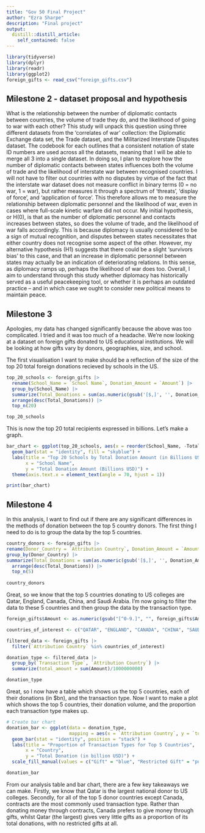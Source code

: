 ```yaml
---
title: "Gov 50 Final Project"
author: "Ezra Sharpe"
description: "Final project"
output:
  distill::distill_article:
    self_contained: false
---
```


```r
library(tidyverse)
library(dplyr)
library(readr)
library(ggplot2)
foreign_gifts <- read_csv("foreign_gifts.csv")
```

## Milestone 2 - dataset proposal and hypothesis

What is the relationship between the number of diplomatic contacts between 
countries, the volume of trade they do, and the likelihood of going to war with 
each other? This study will unpack this question using three different datasets
from the ‘correlates of war’ collection: the Diplomatic Exchange data set, the 
Trade dataset, and the Militarized Interstate Disputes dataset. The codebook for
each outlines that a consistent notation of state ID numbers are used across all
the datasets, meaning that I will be able to merge all 3 into a single dataset.
In doing so, I plan to explore how the number of diplomatic contacts between 
states influences both the volume of trade and the likelihood of interstate war
between recognised countries. I will not have to filter out countries with no 
disputes by virtue of the fact that the interstate war dataset does not measure
conflict in binary terms (0 = no war, 1 = war), but rather measures it through a spectrum of ‘threats’, ‘display of force’, and ‘application of force’. This 
therefore allows me to measure the relationship between diplomatic personnel and
the likelihood of war, even in cases where full-scale kinetic warfare did not 
occur. My initial hypothesis, or H(0), is that as the number of diplomatic 
personnel and contacts increases between states, so does the volume of trade, 
and the likelihood of war falls accordingly. This is because diplomacy is 
usually considered to be a sign of mutual recognition, and disputes between 
states necessitates that either country does not recognise some aspect of the 
other. However, my alternative hypothesis (H1) suggests that there could be a 
slight ‘survivors bias’ to this case, and that an increase in diplomatic 
personnel between states may actually be an indication of deteriorating 
relations. In this sense, as diplomacy ramps up, perhaps the likelihood of war
does too. Overall, I aim to understand through this study whether diplomacy has historically served as a useful peacekeeping tool, or whether it is perhaps an 
outdated practice – and in which case we ought to consider new political means 
to maintain peace. 

## Milestone 3

Apologies, my data has changed significantly because the above was too complicated.
I tried and it was too much of a headache. We're now looking at a dataset on foreign gifts donated to US educational institutions. We will be looking at how gifts vary by donors, geographies, size, and school. 

The first visualisation I want to make should be a reflection of the size of the top 20 total foreign donations recieved by schools in the US.

```r


top_20_schools <- foreign_gifts |>
  rename(School_Name = `School Name`, Donation_Amount = `Amount`) |>
  group_by(School_Name) |>
  summarize(Total_Donations = sum(as.numeric(gsub('[$,]', '', Donation_Amount))) / 1000000000) |>
  arrange(desc(Total_Donations)) |>
  top_n(20)

top_20_schools

```

This is now the top 20 total recipients expressed in billions. Let's make a graph.

```r

bar_chart <- ggplot(top_20_schools, aes(x = reorder(School_Name, -Total_Donations), y = Total_Donations)) +
  geom_bar(stat = "identity", fill = "skyblue") +
  labs(title = "Top 20 Schools by Total Donation Amount (in Billions USD)",
       x = "School Name",
       y = "Total Donation Amount (Billions USD)") +
  theme(axis.text.x = element_text(angle = 70, hjust = 1))

print(bar_chart)

```

## Milestone 4

In this analysis, I want to find out if there are any significant differences in 
the methods of donation between the top 5 country donors. The first thing I need
to do is to group the data by the top 5 countries.

```r

country_donors <- foreign_gifts |>
rename(Donor_Country = `Attribution Country`, Donation_Amount = `Amount`, Transaction_Method = `Transaction Type`) |>
group_by(Donor_Country) |>
summarize(Total_Donations = sum(as.numeric(gsub('[$,]', '', Donation_Amount)) / 1000000000)) |>
  arrange(desc(Total_Donations)) |>
  top_n(5)
  
country_donors

```

Great, so we know that the top 5 countries donating to US colleges are Qatar, 
England, Canada, China, and Saudi Arabia. I'm now going to filter the data to 
these 5 countries and then group the data by the transaction type. 

```r

foreign_gifts$Amount <- as.numeric(gsub("[^0-9.]", "", foreign_gifts$Amount))

countries_of_interest <- c("QATAR", "ENGLAND", "CANADA", "CHINA", "SAUDI ARABIA")

filtered_data <- foreign_gifts |>
  filter(`Attribution Country` %in% countries_of_interest)

donation_type <- filtered_data |>
  group_by(`Transaction Type`, `Attribution Country`) |>
  summarize(total_amount = sum(Amount)/1000000000) 

donation_type

```

Great, so I now have a table which shows us the top 5 countries, each of their 
donations (in $bn), and the transaction type. Now I want to make a plot which
shows the top 5 countries, their donation volume, and the proportion each
transaction type makes up.

```r
# Create bar chart
donation_bar <- ggplot(data = donation_type, 
                       mapping = aes(x = `Attribution Country`, y = `total_amount`, fill = `Transaction Type`)) +
  geom_bar(stat = "identity", position = "stack") +
  labs(title = "Proportion of Transaction Types for Top 5 Countries",
       x = "Country",
       y = "Total Donation (in billion USD)") +
  scale_fill_manual(values = c("Gift" = "blue", "Restricted Gift" = "purple", "Contract" = "red", "Restricted Contract" = "yellow"))

donation_bar

```

From our analysis table and bar chart, there are a few key takeaways we can 
make. Firstly, we know that Qatar is the largest national donor to US colleges.
Secondly, for all of the top 5 donor countries except Canada, contracts are the
most commonly used transaction type. Rather than donating money through 
contracts, Canada prefers to give money through gifts, whilst Qatar 
(the largest) gives very little gifts as a proportion of its total donations, 
with no restricted gifts at all. 

